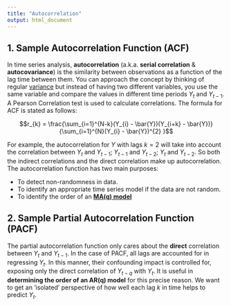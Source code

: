 ```yaml
---
title: "Autocorrelation"
output: html_document
---
```


## __1. Sample Autocorrelation Function (ACF)__
In time series analysis, __autocorrelation__ (a.k.a. __serial correlation__ & __autocovariance__) is the similarity between observations as a function of the lag time between them. You can approach the concept by thinking of regular [variance](../variance.html) but instead of having two different variables, you use the same variable and compare the values in different time periods $Y_t$ and $Y_{t-1}$. A Pearson Correlation test is used to calculate correlations. The formula for ACF is stated as follows:

$$r_{k} = \frac{\sum_{i=1}^{N-k}(Y_{i} - \bar{Y})(Y_{i+k} - 
         \bar{Y})} {\sum_{i=1}^{N}(Y_{i} - \bar{Y})^{2} }$$

For example, the autocorrelation for $Y$ with lags $k=2$ will take into account the correlation between $Y_t$ and $Y_{t-1}$; $Y_{t-1}$ and $Y_{t-2}$; $Y_{t}$ and $Y_{t-2}$. So both the indirect correlations and the direct correlation make up autocorrelation. The autocorrelation function has two main purposes:

* To detect non-randomness in data.
* To identify an appropriate time series model if the data are not random.
* To identify the order of an [__MA(q) model__](MA_model.html)

## __2. Sample Partial Autocorrelation Function (PACF)__
The partial autocorrelation function only cares about the __direct__ correlation between $Y_t$ and $Y_{t-1}$. In the case of PACF, all lags are accounted for in regressing $Y_t$. In this manner, their confounding impact is controlled for, exposing only the direct correlation of $Y_{t-q}$ with $Y_t$.  It is useful in __determining the order of an AR(q) model__ for this precise reason. We want to get an 'isolated' perspective of how well each lag $k$ in time helps to predict $Y_t$. 